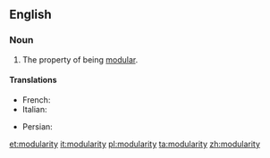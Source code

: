 ==English==
{{wikipedia}}

===Noun===
{{en-noun|~|modularities}}

# The property of being [[modular]].

====Translations====
{{trans-top|property of being modular}}
* French: {{t+|fr|modularité}}
* Italian: {{t|it|modularità|f}}
{{trans-mid}}
* Persian: {{t|fa|مدولاریته|tr=modularite|sc=fa-Arab}}
{{trans-bottom}}

[[et:modularity]]
[[it:modularity]]
[[pl:modularity]]
[[ta:modularity]]
[[zh:modularity]]